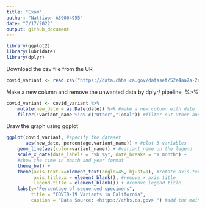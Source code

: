 ```yaml
---
title: "Exam"
author: "Nattiwon A59004955"
date: "7/17/2022"
output: github_document
---
```


```r
library(ggplot2)
library(lubridate)
library(dplyr)
```

Download the csv file from the UR
```r
covid_variant <- read.csv("https://data.chhs.ca.gov/dataset/52e4aa7a-2ea3-4bfd-8cd6-7d653db1ee74/resource/d7f9acfa-b113-4cbc-9abc-91e707efc08a/download/covid19_variants.csv")
```


Make a new column and remove the unwanted data by dplyr/ pipeline, %>%
```r
covid_variant <- covid_variant %>%
    mutate(new_date = as.Date(date)) %>% #make a new column with date
    filter(!variant_name %in% c("Other","Total")) #filter out Other and Total in variant_name
```

Draw the graph using ggplot
```r
ggplot(covid_variant, #specify the dataset
       aes(new_date, percentage,variant_name)) + #plot 3 variables
    geom_line(aes(color=variant_name)) + #variant_name on the legend
    scale_x_date(date_labels = "%b %y", date_breaks = "1 month") + 
    #show the time in month and year format
    theme_bw() + 
    theme(axis.text.x=element_text(angle=45, hjust=1), #rotate axis.text
          axis.title.x = element_blank(), #remove x axis title
          legend.title = element_blank()) + #remove legend title
    labs(y="Percentage of sequenced specimens", 
         title = "COVID-19 Variants in California",
         caption = "Data Source: <https://chhs.ca.gov> ") #add the main title, y-axis and caption
```